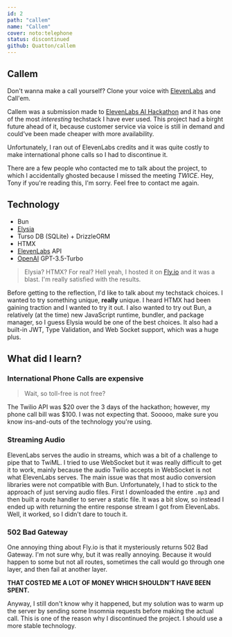 ```yaml
---
id: 2
path: "callem"
name: "Callem"
cover: noto:telephone
status: discontinued
github: Quatton/callem
---
```


## Callem

Don't wanna make a call yourself? Clone your voice with [ElevenLabs](https://elevenlabs.io/) and Call'em.

Callem was a submission made to [ElevenLabs AI Hackathon](https://lablab.ai/event/eleven-labs-ai-hackathon) and it has one of the most _interesting_ techstack I have ever used.
This project had a birght future ahead of it, because customer service via voice is still in demand and could've been made cheaper with more availability.

Unfortunately, I ran out of ElevenLabs credits and it was quite costly to make international phone calls so I had to discontinue it.

There are a few people who contacted me to talk about the project, to which I accidentally ghosted because I missed the meeting _TWICE_. Hey, Tony if you're reading this, I'm sorry.
Feel free to contact me again.

## Technology

- Bun
- [Elysia](https://elysiajs.com/)
- Turso DB (SQLite) + DrizzleORM
- HTMX
- [ElevenLabs](https://elevenlabs.io/) API
- [OpenAI](https://openai.com/) GPT-3.5-Turbo

> Elysia? HTMX? For real? Hell yeah, I hosted it on [Fly.io](https://fly.io) and it was a blast. I'm really satisfied with the results.

Before getting to the reflection, I'd like to talk about my techstack choices. I wanted to try something unique, **really** unique.
I heard HTMX had been gaining traction and I wanted to try it out. I also wanted to try out Bun, a relatively (at the time) new JavaScript runtime, bundler, and package manager, so I guess Elysia would be one of the best choices.
It also had a built-in JWT, Type Validation, and Web Socket support, which was a huge plus.

## What did I learn?

### International Phone Calls are expensive

> Wait, so toll-free is not free?

The Twilio API was $20 over the 3 days of the hackathon; however, my phone call bill was $100. I was not expecting that.
Sooooo, make sure you know ins-and-outs of the technology you're using.

### Streaming Audio

ElevenLabs serves the audio in streams, which was a bit of a challenge to pipe that to TwiML. I tried to use WebSocket but it was really difficult to get it to work, mainly because the audio Twilio accepts in WebSocket is not what ElevenLabs serves.
The main issue was that most audio conversion libraries were not compatible with Bun. Unfortunately, I had to stick to the approach of just serving audio files.
First I downloaded the entire `.mp3` and then built a route handler to server a static file. It was a bit slow, so instead I ended up with returning the entire response stream I got from ElevenLabs.
Well, it worked, so I didn't dare to touch it.

### 502 Bad Gateway

One annoying thing about Fly.io is that it mysteriously returns 502 Bad Gateway. I'm not sure why, but it was really annoying.
Because it would happen to some but not all routes, sometimes the call would go through one layer, and then fail at another layer.

**THAT COSTED ME A LOT OF MONEY WHICH SHOULDN'T HAVE BEEN SPENT.**

Anyway, I still don't know why it happened, but my solution was to warm up the server by sending some Insomnia requests before making the actual call.
This is one of the reason why I discontinued the project. I should use a more stable technology.
